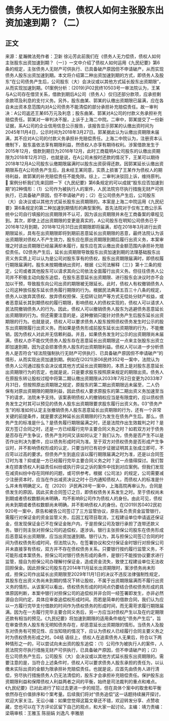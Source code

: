 # 债务人无力偿债，债权人如何主张股东出资加速到期？（二）
## 正文
来源：星瀚微法苑作者：卫新 徐沁芳此前我们在《债务人无力偿债，债权人如何主张股东出资加速到期？（一）》一文中介绍了债权人如何运用《九民纪要》第6条的规定，主张债务人无财产可供执行、已具备破产原因但不申请破产，从而实现债务人股东出资加速到期。本文将介绍第二种出资加速到期的方式，即债务人及股东“在公司债务产生后，公司股东（大）会决议或以其他方式延长股东出资期限”，从而实现加速到期。01案例分析：(2019)沪02民终10503号一审法院认为，王某与A公司存在借贷关系，借款到期后A公司（债务人）仅归还部分款项，应承担剩余款项及利息的支付义务。另外，股东曲某、郭某的认缴出资期限已届满，应在各自未出资本息范围内对A公司债务不能清偿的部分承担补充赔偿责任。故一审判决：A公司返还王某65万元及利息；股东曲某、郭某对A公司的付款义务承担补充赔偿责任。郭某对一审判决不服，上诉于上海二中院。二审中，郭某提交了一份新证据，系A公司的企业信用信息公示报告，该报告显示郭某的认缴出资时间为2045年11月4日，公示时间为2018年3月27日。郭某据此认为认缴出资期限未届满，其不应对A公司的付款义务承担补充赔偿责任。上海二中院认为，注册资本认缴制下，股东虽依法享有期限利益，然债权人亦享有期待权利。涉案借款发生于2015年12月，借款到期日为2016年12月，此时工商载明A公司股东的认缴出资期限为2018年12月31日，也就是说，在A公司未按时还款的情况下，王某可以期待2018年12月A公司股东认缴期限届满时以股东出资获得还款。因郭某延长认缴出资期限系在A公司债务产生后，且未经王某同意，实质上损害了王某作为债权人的期待利益，故郭某的补充赔偿责任不能免除。综上，二审判决驳回上诉，维持原判。🔹 案例分析我们先来回顾一下《九民纪要》第6条规定的可以成就“股东应否加速到期”的2种情形：（1）公司作为被执行人的案件，人民法院穷尽执行措施无财产可供执行，已具备破产原因，但不申请破产的；（2）在公司债务产生后，公司股东（大）会决议或以其他方式延长股东出资期限的。本案是上海二中院运用《九民纪要》第6条规定的第二种加速到期情形的典型案例。首先法院对于仅有工商公示系统中公司自行填报的出资期限并不认可，因为该出资期限并未在工商备案的章程见到。其次，即使上述出资期限的变更是真实的，A公司股东在明知公司债务已于2016年12月到期，2018年12月31日出资期限即将届满，却在2018年3月进行出资期限延长，具有在出资期限即将到期前恶意延长出资期限的恶意，最终法院认为该出资期限对债权人不产生效力，股东应在原出资期限到期后履行出资义务，本案审理之时该出资期限已经届满却未履行，股东应在其认缴出资金额范围内承担补充赔偿责任。02债务产生后，延长出资期限导致股东出资加速到期的法理基础股东出资义务实质上可以认为是公司对股东享有的债权，股东出资期限届满时，即债权履行期限届满时。股东未按期缴纳出资时，根据《公司法解释（三）》第十三条的规定，公司或者其他股东可以请求其向公司依法全面履行出资义务。但往往债务人公司并不积极主动向股东追偿，在股东恶意延长出资期限、进行股东会决议时亦不会加以干预，导致股东向公司出资的期限被无限延长。此时，债权人有权撤销债务人公司这种放任股东延长债务履行期限的行为。根据民法典第五百三十八条的规定，债务人以放弃其债权、放弃债权担保、无偿转让财产等方式无偿处分财产权益，或者恶意延长其到期债权的履行期限，影响债权人的债权实现的，债权人可以请求人民法院撤销债务人的行为。因此，债权人可以撤销债务人股东为逃避债务恶意延长出资期限的行为。但还需要注意的是，这种撤销只能针对债务产生后股东延长出资期限的行为。也就是说，债权人可以要求债务人股东按照债权债务发生时公示的股东出资期限履行出资义务。而如果是债务形成前股东延长出资期限的行为，不能撤销，因为债权人对此并无信赖利益。并且，如果债务发生时公示的出资期限尚未届满，债权人亦不能仅凭债务人股东存在恶意延长出资期限这一点来主张股东出资立即加速到期，因为这会损害债务人股东的出资期限利益。债权人可以进一步分析债务人是否符合“经法院强制执行无财产可供执行、已具备破产原因但不申请破产”的情形，从而实现出资加速到期。例如在(2021)浙06民终352号一案中，法院认为债务人公司通过股东会决议或其他方式延长出资期限的，本质上是对股东恶意延长出资期限行为的否定，也就是说，只是要求股东按照原来规定的期限出资。债务人在原股东转让股权过程中将第二期认缴出资期限从2033年7月2日变更为2033年7月31日，但按照原出资期限之规定，原股东的第二期出资期限远未届至，二人仍保有对原出资期限的期限利益，因此债权人要求原股东的第二期出资义务加速至当下的请求，法院未予支持。该案表明债权人的撤销权应当是有限度的，应以债权债务发生之时其可以预见的债务人股东出资期限要求股东履行出资义务。03“债务产生”的标准如何认定主张撤销债务人股东恶意延长出资期限的行为，还有一个非常关键的前提条件，就是要求这种延长出资期限的行为发生在债务产生后。那么，债务产生的标准是什么？是债务履行期限届满之时，还是法院作出生效裁判之时？是双方签订合同之时，还是一方已经履行完毕主要合同义务之时？如若双方对于债务是否存在产生争议，债务产生时间又该如何认定？我们认为，债务是否产生不以是否作出判决为要件，应以债务形成时间为准。至于双方对债权债务是否形成产生争议时，并不影响债权形成的认定，只要当时已有初步证据证明其主张成立即可，不应苛以过高的要求。但债务产生到底应该以履行期限届满之时为准，还是以合同签订时为准？抑或是一方已经履行完毕主要合同义务之时？这一点值得探讨。我们暂未在损害债权人利益责任纠纷或执行异议之诉的案件中找到对应案例。但我们发现在减资纠纷中存在同样的问题，或可供参考。根据《公司法》的规定，公司需要减少注册资本时，应当在作出减资决议之时十日内通知债权人，而债权人的标准是什么并未有明确定义。在（2020）沪民再28号一案中，上海高院再审认为，合同是债发生的原因，因此买卖合同签订之日，即债权债务关系发生之时。至于债权尚未到期或者债权数额尚未明确，均不影响B公司作为债权人的身份。由此可见，债权尚未到期或者债权数额尚未明确，并不影响债权人的身份。在(2019)苏0402民初920号一案中，原告和被告公司签订了三方监管协议，原告系负责资金监管银行，需履行对保证金的资金监管义务，后因工程项目取消，工程建设单位申请返还保证金，但发现保证金已不在保证金账户内，于是担保公司及银行承担了连带还款义务。银行则主张对担保公司的追偿权，遂涉诉。银行主张担保公司股东在债务形成后恶意延长出资期限，应当出资加速到期。银行认为，其与担保公司签订合同的时间为债权债务形成时间，但法院认为，在签署协议和交付保证金时银行对担保公司并未直接享有债权，双方并不存在债权债务关系。只要银行按约履行监管义务，不可能形成本案债务。担保公司对银行债务形成的条件，是银行不能按协议要求进行监管，擅自为担保公司办理解付保证金，造成资金流失，致使工程建设单位无法收回担保金。因此担保公司股东在2014年11月延长出资期限时，案涉债务尚未形成，担保公司作出延长出资期限至2029年11月1日的决议不违反法律强制性规定，其股东在出资义务尚未到期的情况下转让股权，不属于出资期限届满而不履行出资义务的情形。从该案可以看出，债权债务形成的时间点仍要结合债权债务形成的具体原因判断，本案中银行对担保公司的追偿权并非合同一经签署即发生，亦非必然源自合同约定，具体应审查追偿权形成时间。而若是简单的借款合同，我们认为应以一方履行完毕支付借款的时间作为债权债务的形成时间，而无需苛求履行期限届满。因为在一方履行完毕主要合同义务后，另一方应当对债权产生以及在约定期限还款有相当的预见。《九民纪要》将加速到期限的适用条件缩在“债务产生后”，旨在审查债务人股东有无明知债务存在，却恶意延长出资期限的情形。当债务人及股东对债务有可预见性、应当知晓的情况下，应认为债权人已经履行合同主要义务之时为债权债务形成之时。04结 语综上，债权人在追索债务人无果后，符合以下两种情形之一的，可以尝试向未出资的股东追偿：（1）公司作为被执行人的案件，人民法院穷尽执行措施无财产可供执行，已具备破产原因，但不申请破产的；（2）在公司债务产生后，公司股东（大）会决议或以其他方式延长股东出资期限的。需要注意的是，当符合上述条件时，债权人可以要求债务人股东承担的责任为，以认缴未实际出资的金额为限承担补充赔偿责任。也就是说，应首先由债务人进行清偿，穷尽执行措施债务人仍无法清偿的，股东才会承担补充赔偿责任。保护股东出资期限利益和保障债权人利益两者之间的平衡，始终是司法裁判的重点和难点。《九民纪要》已对此进行了较过去更进一步的规范，但在具体个案中的取舍和平衡依然存在价值排序和个案考量。后续我们将对“债务追偿”这一话题持续展开探讨，欢迎大家关注。无讼小编：如果您觉得这篇文章还不错，欢迎转发分享、点赞收藏，您也可以在下方评论区留下自己的观点，和大家一起讨论。主编：靖力责编：梁萌审核：王雅玉 陈丽娟 刘逸凡 李雅朋